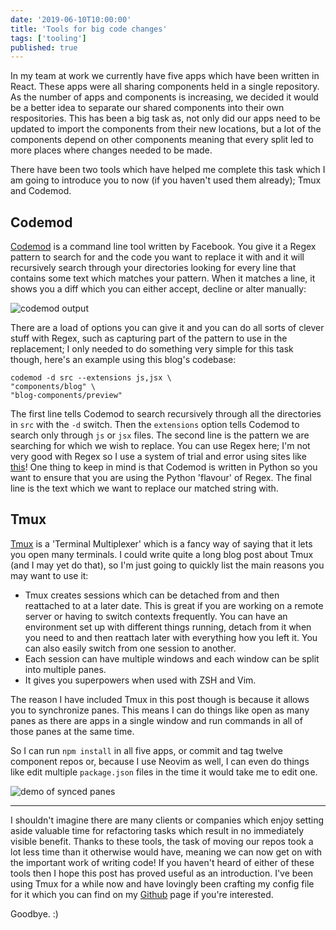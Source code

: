 ```yaml
---
date: '2019-06-10T10:00:00'
title: 'Tools for big code changes'
tags: ['tooling']
published: true
---
```


In my team at work we currently have five apps which have been written in React. These apps were all sharing components held in a single repository. As the number of apps and components is increasing, we decided it would be a better idea to separate our shared components into their own respositories. This has been a big task as, not only did our apps need to be updated to import the components from their new locations, but a lot of the components depend on other components meaning that every split led to more places where changes needed to be made.

There have been two tools which have helped me complete this task which I am going to introduce you to now (if you haven't used them already); Tmux and Codemod.

## Codemod

[Codemod](https://github.com/facebook/codemod) is a command line tool written by Facebook. You give it a Regex pattern to search for and the code you want to replace it with and it will recursively search through your directories looking for every line that contains some text which matches your pattern. When it matches a line, it shows you a diff which you can either accept, decline or alter manually:

![codemod output](codemod-output.jpg)

There are a load of options you can give it and you can do all sorts of clever stuff with Regex, such as capturing part of the pattern to use in the replacement; I only needed to do something very simple for this task though, here's an example using this blog's codebase:
```
codemod -d src --extensions js,jsx \
"components/blog" \
"blog-components/preview"
```

The first line tells Codemod to search recursively through all the directories in `src` with the `-d` switch. Then the `extensions` option tells Codemod to search only through `js` or `jsx` files. The second line is the pattern we are searching for which we wish to replace. You can use Regex here; I'm not very good with Regex so I use a system of trial and error using sites like [this](https://regex101.co!/)! One thing to keep in mind is that Codemod is written in Python so you want to ensure that you are using the Python 'flavour' of Regex. The final line is the text which we want to replace our matched string with.

## Tmux

[Tmux](https://github.com/tmux/tmux) is a 'Terminal Multiplexer' which is a fancy way of saying that it lets you open many terminals. I could write quite a long blog post about Tmux (and I may yet do that), so I'm just going to quickly list the main reasons you may want to use it:

* Tmux creates sessions which can be detached from and then reattached to at a later date. This is great if you are working on a remote server or having to switch contexts frequently. You can have an environment set up with different things running, detach from it when you need to and then reattach later with everything how you left it. You can also easily switch from one session to another.
* Each session can have multiple windows and each window can be split into multiple panes.
* It gives you superpowers when used with ZSH and Vim.

The reason I have included Tmux in this post though is because it allows you to synchronize panes. This means I can do things like open as many panes as there are apps in a single window and run commands in all of those panes at the same time.

So I can run `npm install` in all five apps, or commit and tag twelve component repos or, because I use Neovim as well, I can even do things like edit multiple `package.json` files in the time it would take me to edit one.

![demo of synced panes](sync-panes.gif)

---

I shouldn't imagine there are many clients or companies which enjoy setting aside valuable time for refactoring tasks which result in no immediately visible benefit. Thanks to these tools, the task of moving our repos took a lot less time than it otherwise would have, meaning we can now get on with the important work of writing code! If you haven't heard of either of these tools then I hope this post has proved useful as an introduction. I've been using Tmux for a while now and have lovingly been crafting my config file for it which you can find on my [Github](https://github.com/mthorning/dotfiles) page if you're interested.

Goodbye. :)
